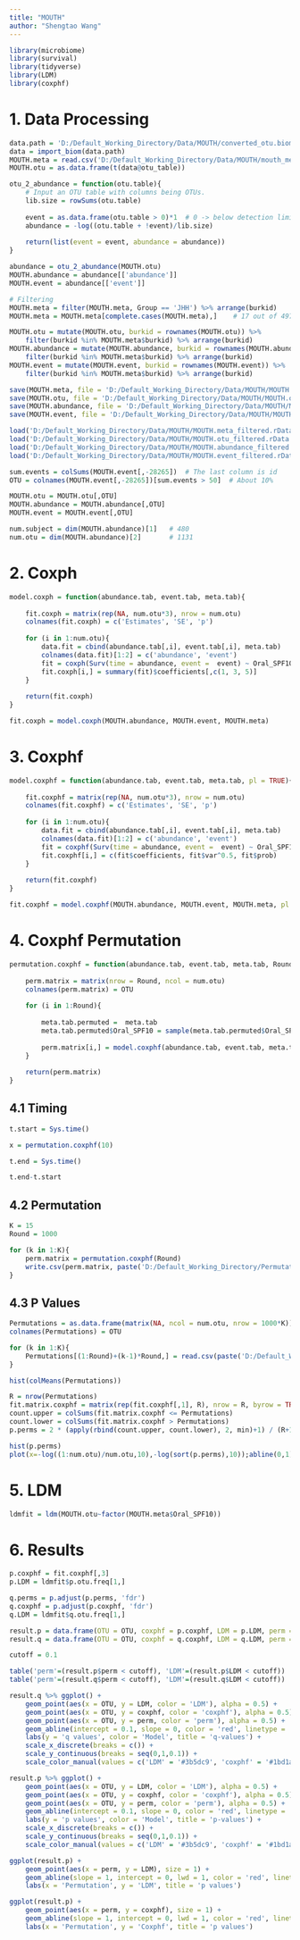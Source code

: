 ```yaml
---
title: "MOUTH"
author: "Shengtao Wang"
---
```


```r
library(microbiome)
library(survival)
library(tidyverse)
library(LDM)
library(coxphf)
```

# 1. Data Processing

```r
data.path = 'D:/Default_Working_Directory/Data/MOUTH/converted_otu.biom'
data = import_biom(data.path)
MOUTH.meta = read.csv('D:/Default_Working_Directory/Data/MOUTH/mouth_metadata_sept2020.csv')
MOUTH.otu = as.data.frame(t(data@otu_table))

otu_2_abundance = function(otu.table){
    # Input an OTU table with columns being OTUs.
    lib.size = rowSums(otu.table)
    
    event = as.data.frame(otu.table > 0)*1  # 0 -> below detection limit -> "censored/alive" -> event = 0 (FALSE)
    abundance = -log((otu.table + !event)/lib.size)
    
    return(list(event = event, abundance = abundance))
}

abundance = otu_2_abundance(MOUTH.otu)
MOUTH.abundance = abundance[['abundance']]
MOUTH.event = abundance[['event']]
```

```r
# Filtering
MOUTH.meta = filter(MOUTH.meta, Group == 'JHH') %>% arrange(burkid)
MOUTH.meta = MOUTH.meta[complete.cases(MOUTH.meta),]    # 17 out of 497 were dropped

MOUTH.otu = mutate(MOUTH.otu, burkid = rownames(MOUTH.otu)) %>%
    filter(burkid %in% MOUTH.meta$burkid) %>% arrange(burkid)
MOUTH.abundance = mutate(MOUTH.abundance, burkid = rownames(MOUTH.abundance)) %>%
    filter(burkid %in% MOUTH.meta$burkid) %>% arrange(burkid)
MOUTH.event = mutate(MOUTH.event, burkid = rownames(MOUTH.event)) %>%
    filter(burkid %in% MOUTH.meta$burkid) %>% arrange(burkid)

save(MOUTH.meta, file = 'D:/Default_Working_Directory/Data/MOUTH/MOUTH.meta_filtered.rData')
save(MOUTH.otu, file = 'D:/Default_Working_Directory/Data/MOUTH/MOUTH.otu_filtered.rData')
save(MOUTH.abundance, file = 'D:/Default_Working_Directory/Data/MOUTH/MOUTH.abundance_filtered.rData')
save(MOUTH.event, file = 'D:/Default_Working_Directory/Data/MOUTH/MOUTH.event_filtered.rData')
```

```r
load('D:/Default_Working_Directory/Data/MOUTH/MOUTH.meta_filtered.rData')
load('D:/Default_Working_Directory/Data/MOUTH/MOUTH.otu_filtered.rData')
load('D:/Default_Working_Directory/Data/MOUTH/MOUTH.abundance_filtered.rData')
load('D:/Default_Working_Directory/Data/MOUTH/MOUTH.event_filtered.rData')

sum.events = colSums(MOUTH.event[,-28265])  # The last column is id
OTU = colnames(MOUTH.event[,-28265])[sum.events > 50]  # About 10%

MOUTH.otu = MOUTH.otu[,OTU]
MOUTH.abundance = MOUTH.abundance[,OTU]
MOUTH.event = MOUTH.event[,OTU]

num.subject = dim(MOUTH.abundance)[1]   # 480
num.otu = dim(MOUTH.abundance)[2]       # 1131
```

# 2. Coxph

```r
model.coxph = function(abundance.tab, event.tab, meta.tab){
    
    fit.coxph = matrix(rep(NA, num.otu*3), nrow = num.otu)
    colnames(fit.coxph) = c('Estimates', 'SE', 'p')
    
    for (i in 1:num.otu){
        data.fit = cbind(abundance.tab[,i], event.tab[,i], meta.tab)
        colnames(data.fit)[1:2] = c('abundance', 'event')
        fit = coxph(Surv(time = abundance, event =  event) ~ Oral_SPF10, data = data.fit)
        fit.coxph[i,] = summary(fit)$coefficients[,c(1, 3, 5)]
    }
    
    return(fit.coxph)
}

fit.coxph = model.coxph(MOUTH.abundance, MOUTH.event, MOUTH.meta)
```

# 3. Coxphf

```r
model.coxphf = function(abundance.tab, event.tab, meta.tab, pl = TRUE){
    
    fit.coxphf = matrix(rep(NA, num.otu*3), nrow = num.otu)
    colnames(fit.coxphf) = c('Estimates', 'SE', 'p')
    
    for (i in 1:num.otu){
        data.fit = cbind(abundance.tab[,i], event.tab[,i], meta.tab)
        colnames(data.fit)[1:2] = c('abundance', 'event')
        fit = coxphf(Surv(time = abundance, event =  event) ~ Oral_SPF10, data = data.fit, pl = pl)
        fit.coxphf[i,] = c(fit$coefficients, fit$var^0.5, fit$prob)
    }
    
    return(fit.coxphf)
}

fit.coxphf = model.coxphf(MOUTH.abundance, MOUTH.event, MOUTH.meta, pl = FALSE)
```

# 4. Coxphf Permutation

```r
permutation.coxphf = function(abundance.tab, event.tab, meta.tab, Round){
    
    perm.matrix = matrix(nrow = Round, ncol = num.otu)
    colnames(perm.matrix) = OTU
    
    for (i in 1:Round){
    
        meta.tab.permuted =  meta.tab
        meta.tab.permuted$Oral_SPF10 = sample(meta.tab.permuted$Oral_SPF10, num.subject, replace = FALSE)
    
        perm.matrix[i,] = model.coxphf(abundance.tab, event.tab, meta.tab.permuted, pl = FALSE)[,1]
    }
    
    return(perm.matrix)
}
```

## 4.1 Timing

```r
t.start = Sys.time()

x = permutation.coxphf(10)

t.end = Sys.time()

t.end-t.start
```

## 4.2 Permutation

```r
K = 15
Round = 1000

for (k in 1:K){
    perm.matrix = permutation.coxphf(Round)
    write.csv(perm.matrix, paste('D:/Default_Working_Directory/Permutations/Permutation_', k, '.csv', sep = ''))
}
```

## 4.3 P Values

```r
Permutations = as.data.frame(matrix(NA, ncol = num.otu, nrow = 1000*K))
colnames(Permutations) = OTU

for (k in 1:K){
    Permutations[(1:Round)+(k-1)*Round,] = read.csv(paste('D:/Default_Working_Directory/Permutations/Permutation_', k, '.csv', sep = ''))[,-1] 
}

hist(colMeans(Permutations))
```

```r
R = nrow(Permutations)
fit.matrix.coxphf = matrix(rep(fit.coxphf[,1], R), nrow = R, byrow = TRUE)
count.upper = colSums(fit.matrix.coxphf <= Permutations)
count.lower = colSums(fit.matrix.coxphf > Permutations)
p.perms = 2 * (apply(rbind(count.upper, count.lower), 2, min)+1) / (R+1)

hist(p.perms)
plot(x=-log((1:num.otu)/num.otu,10),-log(sort(p.perms),10));abline(0,1)
```

# 5. LDM

```r
ldmfit = ldm(MOUTH.otu~factor(MOUTH.meta$Oral_SPF10))
```

# 6. Results

```r
p.coxphf = fit.coxphf[,3]
p.LDM = ldmfit$p.otu.freq[1,]

q.perms = p.adjust(p.perms, 'fdr')
q.coxphf = p.adjust(p.coxphf, 'fdr')
q.LDM = ldmfit$q.otu.freq[1,]

result.p = data.frame(OTU = OTU, coxphf = p.coxphf, LDM = p.LDM, perm = p.perms)
result.q = data.frame(OTU = OTU, coxphf = q.coxphf, LDM = q.LDM, perm = q.perms)

cutoff = 0.1

table('perm'=(result.p$perm < cutoff), 'LDM'=(result.p$LDM < cutoff))
table('perm'=(result.q$perm < cutoff), 'LDM'=(result.q$LDM < cutoff))
```

```r
result.q %>% ggplot() +
    geom_point(aes(x = OTU, y = LDM, color = 'LDM'), alpha = 0.5) + 
    geom_point(aes(x = OTU, y = coxphf, color = 'coxphf'), alpha = 0.5) + 
    geom_point(aes(x = OTU, y = perm, color = 'perm'), alpha = 0.5) +
    geom_abline(intercept = 0.1, slope = 0, color = 'red', linetype = 'dashed', lwd = 1) +
    labs(y = 'q values', color = 'Model', title = 'q-values') +
    scale_x_discrete(breaks = c()) +
    scale_y_continuous(breaks = seq(0,1,0.1)) +
    scale_color_manual(values = c('LDM' = '#3b5dc9', 'coxphf' = '#1bd1a5', 'perm' = '#ff7500'))
```

```r
result.p %>% ggplot() +
    geom_point(aes(x = OTU, y = LDM, color = 'LDM'), alpha = 0.5) + 
    geom_point(aes(x = OTU, y = coxphf, color = 'coxphf'), alpha = 0.5) + 
    geom_point(aes(x = OTU, y = perm, color = 'perm'), alpha = 0.5) +
    geom_abline(intercept = 0.1, slope = 0, color = 'red', linetype = 'dashed', lwd = 1) +
    labs(y = 'p values', color = 'Model', title = 'p-values') +
    scale_x_discrete(breaks = c()) +
    scale_y_continuous(breaks = seq(0,1,0.1)) +
    scale_color_manual(values = c('LDM' = '#3b5dc9', 'coxphf' = '#1bd1a5', 'perm' = '#ff7500'))
```

```r
ggplot(result.p) +
    geom_point(aes(x = perm, y = LDM), size = 1) +
    geom_abline(slope = 1, intercept = 0, lwd = 1, color = 'red', linetype = 'dashed') +
    labs(x = 'Permutation', y = 'LDM', title = 'p values')
```

```r
ggplot(result.p) +
    geom_point(aes(x = perm, y = coxphf), size = 1) +
    geom_abline(slope = 1, intercept = 0, lwd = 1, color = 'red', linetype = 'dashed') +
    labs(x = 'Permutation', y = 'Coxphf', title = 'p values')
```





































